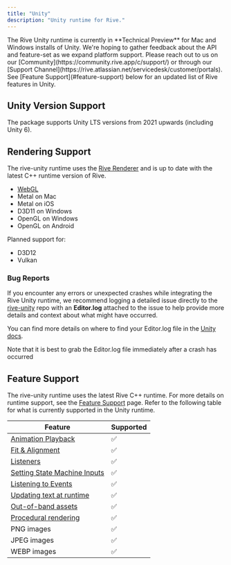 ```yaml
---
title: "Unity"
description: "Unity runtime for Rive."
---
```


<Note>
  The Rive Unity runtime is currently in **Technical Preview** for Mac and Windows installs of Unity. We're hoping to gather feedback about the API and feature-set as we expand platform support. Please reach out to us on our [Community](https://community.rive.app/c/support/) or through our [Support Channel](https://rive.atlassian.net/servicedesk/customer/portals).
</Note>

<Note>
  See [Feature Support](#feature-support) below for an updated list of Rive features in Unity.
</Note>


## Unity Version Support

The package supports Unity LTS versions from 2021 upwards (including Unity 6).

## Rendering Support

The rive-unity runtime uses the [Rive Renderer](https://rive.app/renderer) and is up to date with the latest C\+\+ runtime version of Rive.

- [WebGL](https://github.com/rive-app/rive-unity/blob/main/WEBGL.md)
- Metal on Mac
- Metal on iOS
- D3D11 on Windows
- OpenGL on Windows
- OpenGL on Android

Planned support for:

- D3D12
- Vulkan

### Bug Reports

If you encounter any errors or unexpected crashes while integrating the Rive Unity runtime, we recommend logging a detailed issue directly to the [rive-unity](https://github.com/rive-app/rive-unity/issues) repo with an **Editor.log** attached to the issue to help provide more details and context about what might have occurred.

You can find more details on where to find your Editor.log file in the [Unity docs](https://docs.unity3d.com/Manual/LogFiles.html).

<Note>
  Note that it is best to grab the Editor.log file immediately after a crash has occurred
</Note>

## Feature Support

The rive-unity runtime uses the latest Rive C\+\+ runtime. For more details on runtime support, see the [Feature Support](/feature-support) page. Refer to the following table for what is currently supported in the Unity runtime.

| **Feature**                                        | **Supported** |
| -------------------------------------------------- | ------------- |
| [Animation Playback](/runtimes/animation-playback) | ✅             |
| [Fit & Alignment​](/runtimes/layout#fit)           | ✅             |
| [Listeners​](/game-runtimes/unity/listeners)                          | ✅             |
| [Setting State Machine Inputs​](/runtimes/state-machines)  | ✅             |
| [Listening to Events](/runtimes/rive-events)               | ✅             |
| [Updating text at runtime](/runtimes/text)         | ✅             |
| [Out-of-band assets](/runtimes/loading-assets)             | ✅             |
| [Procedural rendering](/game-runtimes/unity/procedural-rendering)     | ✅             |
| PNG images                                         | ✅             |
| JPEG images                                        | ✅             |
| WEBP images                                        | ✅             |